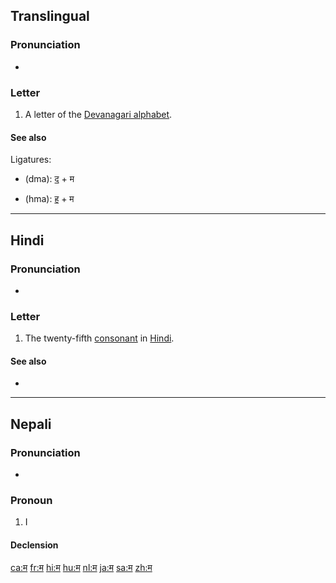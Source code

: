 {{character info/new|image=[[File:Deva-ma.png|100px]]}}
{{also|स|भ|में|मैं|ম}}
==Translingual==

===Pronunciation===
* {{IPA|/mə/|lang=mul}}

===Letter===
{{head|mul|letter}}

# A letter of the [[Devanagari alphabet]].

====See also====
Ligatures:
* {{l|mul|द्म}} (dma): [[द]] + म
* {{l|mul|ह्म}} (hma): [[ह]] + म

----

==Hindi==

===Pronunciation===
* {{IPA|/mə/|lang=hi}}

===Letter===
{{head|hi|letter}}

# The twenty-fifth [[consonant]] in [[Hindi]].

====See also====

* {{list:Devanagari script letters/hi}}

----

==Nepali==

===Pronunciation===
* {{IPA|/mɒ/|lang=ne}}

===Pronoun===
{{ne-pos|pronoun}}

# I {{qualifier|first person singular pronoun}}

====Declension====
{{ne-decl-pron}}

[[ca:म]]
[[fr:म]]
[[hi:म]]
[[hu:म]]
[[nl:म]]
[[ja:म]]
[[sa:म]]
[[zh:म]]